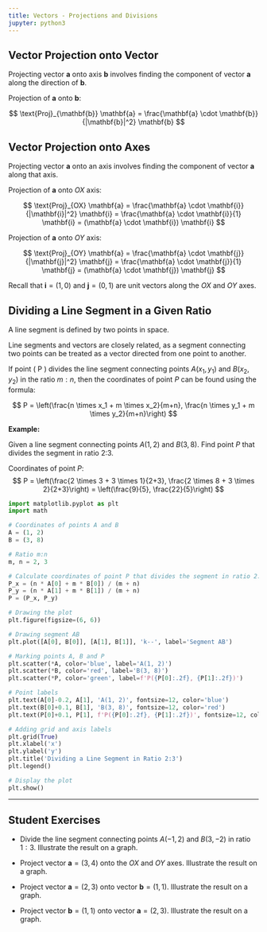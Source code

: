 ```yaml
---
title: Vectors - Projections and Divisions
jupyter: python3
---
```


## Vector Projection onto Vector

Projecting vector $\mathbf{a}$ onto axis $\mathbf{b}$ involves finding the component of vector $\mathbf{a}$ along the direction of $\mathbf{b}$. 

Projection of $\mathbf{a}$ onto $\mathbf{b}$:

$$
\text{Proj}_{\mathbf{b}} \mathbf{a} = \frac{\mathbf{a} \cdot \mathbf{b}}{|\mathbf{b}|^2} \mathbf{b}
$$

## Vector Projection onto Axes

Projecting vector $\mathbf{a}$ onto an axis involves finding the component of vector $\mathbf{a}$ along that axis.

Projection of $\mathbf{a}$ onto $OX$ axis:

$$
\text{Proj}_{OX} \mathbf{a} = \frac{\mathbf{a} \cdot \mathbf{i}}{|\mathbf{i}|^2} \mathbf{i} = \frac{\mathbf{a} \cdot \mathbf{i}}{1} \mathbf{i} = (\mathbf{a} \cdot \mathbf{i}) \mathbf{i}
$$

Projection of $\mathbf{a}$ onto $OY$ axis:

$$
\text{Proj}_{OY} \mathbf{a} = \frac{\mathbf{a} \cdot \mathbf{j}}{|\mathbf{j}|^2} \mathbf{j} = \frac{\mathbf{a} \cdot \mathbf{j}}{1} \mathbf{j} = (\mathbf{a} \cdot \mathbf{j}) \mathbf{j}
$$

Recall that $\mathbf{i} = (1, 0)$ and $\mathbf{j} = (0, 1)$ are unit vectors along the $OX$ and $OY$ axes.

## Dividing a Line Segment in a Given Ratio

A line segment is defined by two points in space. 

Line segments and vectors are closely related, as a segment connecting two points can be treated as a vector directed from one point to another.

If point \( P \) divides the line segment connecting points $A(x_1, y_1)$ and $B(x_2, y_2)$ in the ratio $m:n$, then the coordinates of point $P$ can be found using the formula:

$$
P = \left(\frac{n \times x_1 + m \times x_2}{m+n}, \frac{n \times y_1 + m \times y_2}{m+n}\right)
$$

**Example:**

Given a line segment connecting points $A(1, 2)$ and $B(3, 8)$. Find point $P$ that divides the segment in ratio 2:3.

Coordinates of point $P$:
$$
P = \left(\frac{2 \times 3 + 3 \times 1}{2+3}, \frac{2 \times 8 + 3 \times 2}{2+3}\right) = \left(\frac{9}{5}, \frac{22}{5}\right)
$$

```python
import matplotlib.pyplot as plt
import math

# Coordinates of points A and B
A = (1, 2)
B = (3, 8)

# Ratio m:n
m, n = 2, 3

# Calculate coordinates of point P that divides the segment in ratio 2:3
P_x = (n * A[0] + m * B[0]) / (m + n)
P_y = (n * A[1] + m * B[1]) / (m + n)
P = (P_x, P_y)

# Drawing the plot
plt.figure(figsize=(6, 6))

# Drawing segment AB
plt.plot([A[0], B[0]], [A[1], B[1]], 'k--', label='Segment AB')

# Marking points A, B and P
plt.scatter(*A, color='blue', label='A(1, 2)')
plt.scatter(*B, color='red', label='B(3, 8)')
plt.scatter(*P, color='green', label=f'P({P[0]:.2f}, {P[1]:.2f})')

# Point labels
plt.text(A[0]-0.2, A[1], 'A(1, 2)', fontsize=12, color='blue')
plt.text(B[0]+0.1, B[1], 'B(3, 8)', fontsize=12, color='red')
plt.text(P[0]+0.1, P[1], f'P({P[0]:.2f}, {P[1]:.2f})', fontsize=12, color='green')

# Adding grid and axis labels
plt.grid(True)
plt.xlabel('x')
plt.ylabel('y')
plt.title('Dividing a Line Segment in Ratio 2:3')
plt.legend()

# Display the plot
plt.show()
```

---
## Student Exercises

- Divide the line segment connecting points $A(-1, 2)$ and $B(3, -2)$ in ratio $1:3$. Illustrate the result on a graph.

- Project vector $\mathbf{a} = (3, 4)$ onto the $OX$ and $OY$ axes. Illustrate the result on a graph.

- Project vector $\mathbf{a} = (2,3)$ onto vector $\mathbf{b} = (1, 1)$. Illustrate the result on a graph.

- Project vector $\mathbf{b} = (1, 1)$ onto vector $\mathbf{a} = (2, 3)$. Illustrate the result on a graph.